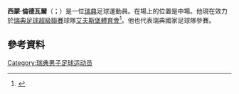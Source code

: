 '''西蒙·倫德瓦爾'''（{{lang-sv|Simon Lundevall}}；{{bd|1988年|9月23日}}）是一位[[瑞典|瑞典]]足球運動員。在場上的位置是中場。他現在效力於[[瑞典足球超級聯賽|瑞典足球超級聯賽]]球隊[[艾夫斯堡體育會|艾夫斯堡體育會]]<ref>{{cite web|title=Simon Lundevall|url=http://svenskfotboll.se/allsvenskan/person/?playerid=7189|publisher=Svenskfotboll|accessdate=5 April 2012|archive-date=2017-12-22|archive-url=https://web.archive.org/web/20171222235558/http://svenskfotboll.se/allsvenskan/person/?playerid=7189|dead-url=no}}</ref>。他也代表瑞典國家足球隊參賽。
==參考資料==
{{Reflist}}

{{DEFAULTSORT: Lundevall, Simon}}
[[Category:瑞典男子足球运动员|Category:瑞典男子足球运动员]]